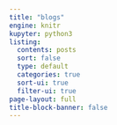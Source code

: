 ```yaml
---
title: "blogs"
engine: knitr
kupyter: python3
listing:
  contents: posts
  sort: false
  type: default
  categories: true
  sort-ui: true
  filter-ui: true
page-layout: full
title-block-banner: false
---
```


